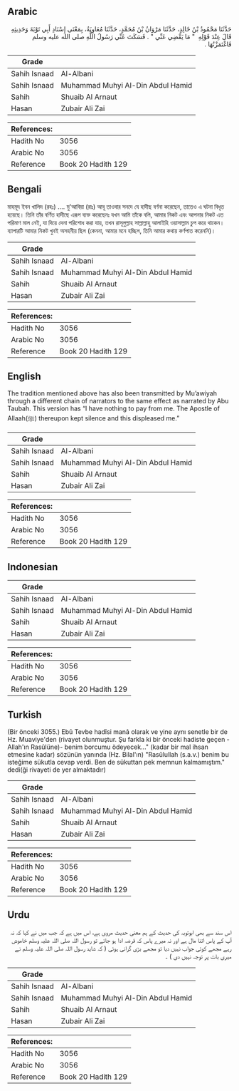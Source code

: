 ## Arabic

<div
  dir="rtl"
  lang="ar"
  style={{ fontSize: "larger", backgroundColor: "#f8f9fa", padding: 20 }}
>
  حَدَّثَنَا مَحْمُودُ بْنُ خَالِدٍ، حَدَّثَنَا مَرْوَانُ بْنُ مُحَمَّدٍ،
  حَدَّثَنَا مُعَاوِيَةُ، بِمَعْنَى إِسْنَادِ أَبِي تَوْبَةَ وَحَدِيثِهِ قَالَ
  عِنْدَ قَوْلِهِ ‏ "‏ مَا يَقْضِي عَنِّي ‏"‏ ‏.‏ فَسَكَتَ عَنِّي رَسُولُ
  اللَّهِ صلى الله عليه وسلم فَاغْتَمَزْتُهَا ‏.‏
</div>
<div style={{ backgroundColor: "#f8f9fa", padding: 20, marginBottom: 10 }}>
  <table>
    <thead>
      <tr>
        <th>Grade</th>
        <th></th>
      </tr>
    </thead>
    <tbody>
      <tr>
        <td>Sahih Isnaad</td>
        <td>Al-Albani</td>
      </tr>
      <tr>
        <td>Sahih Isnaad</td>
        <td>Muhammad Muhyi Al-Din Abdul Hamid</td>
      </tr>
      <tr>
        <td>Sahih</td>
        <td>Shuaib Al Arnaut</td>
      </tr>
      <tr>
        <td>Hasan</td>
        <td>Zubair Ali Zai</td>
      </tr>
    </tbody>
  </table>
  <table>
    <thead>
      <tr>
        <th>References:</th>
        <th></th>
      </tr>
    </thead>
    <tbody>
      <tr>
        <td>Hadith No</td>
        <td>3056</td>
      </tr>
      <tr>
        <td>Arabic No</td>
        <td>3056</td>
      </tr>
      <tr>
        <td>Reference</td>
        <td>Book 20 Hadith 129</td>
      </tr>
    </tbody>
  </table>
</div>

## Bengali

<div
  dir="ltr"
  lang="bn"
  style={{ fontSize: "larger", backgroundColor: "#f8f9fa", padding: 20 }}
>
  মাহমূদ ইবন খালিদ (রহঃ) .... মু'আবিয়া (রাঃ) আবূ তাওবার সনদে যে হাদীছ বর্ণনা
  করেছেন, তাতেও এ ঘটনা বিধৃত হয়েছে। তিনি তাঁর বর্ণিত হাদীছে এরূপ ব্যক্ত করেছেনঃ
  যখন আমি তাঁকে বলি, আমার নিকট এবং আপনার নিকট এত পরিমাণ মাল নেই, যা দিয়ে দেনা
  পরিশোধ করা যায়, তখন রাসূলুল্লাহ সাল্লাল্লাহু আলাইহি ওয়াসাল্লাম চুপ করে থাকেন।
  ব্যাপারটি আমার নিকট খুবই অসহনীয় ছিল (কেননা, আমার মনে হচ্ছিল, তিনি আমার কথায়
  কর্ণপাত করেননি)।
</div>
<div style={{ backgroundColor: "#f8f9fa", padding: 20, marginBottom: 10 }}>
  <table>
    <thead>
      <tr>
        <th>Grade</th>
        <th></th>
      </tr>
    </thead>
    <tbody>
      <tr>
        <td>Sahih Isnaad</td>
        <td>Al-Albani</td>
      </tr>
      <tr>
        <td>Sahih Isnaad</td>
        <td>Muhammad Muhyi Al-Din Abdul Hamid</td>
      </tr>
      <tr>
        <td>Sahih</td>
        <td>Shuaib Al Arnaut</td>
      </tr>
      <tr>
        <td>Hasan</td>
        <td>Zubair Ali Zai</td>
      </tr>
    </tbody>
  </table>
  <table>
    <thead>
      <tr>
        <th>References:</th>
        <th></th>
      </tr>
    </thead>
    <tbody>
      <tr>
        <td>Hadith No</td>
        <td>3056</td>
      </tr>
      <tr>
        <td>Arabic No</td>
        <td>3056</td>
      </tr>
      <tr>
        <td>Reference</td>
        <td>Book 20 Hadith 129</td>
      </tr>
    </tbody>
  </table>
</div>

## English

<div
  dir="ltr"
  lang="en"
  style={{ fontSize: "larger", backgroundColor: "#f8f9fa", padding: 20 }}
>
  The tradition mentioned above has also been transmitted by Mu’awiyah through a
  different chain of narrators to the same effect as narrated by Abu Taubah.
  This version has “I have nothing to pay from me. The Apostle of Allaah(ﷺ)
  thereupon kept silence and this displeased me.”
</div>
<div style={{ backgroundColor: "#f8f9fa", padding: 20, marginBottom: 10 }}>
  <table>
    <thead>
      <tr>
        <th>Grade</th>
        <th></th>
      </tr>
    </thead>
    <tbody>
      <tr>
        <td>Sahih Isnaad</td>
        <td>Al-Albani</td>
      </tr>
      <tr>
        <td>Sahih Isnaad</td>
        <td>Muhammad Muhyi Al-Din Abdul Hamid</td>
      </tr>
      <tr>
        <td>Sahih</td>
        <td>Shuaib Al Arnaut</td>
      </tr>
      <tr>
        <td>Hasan</td>
        <td>Zubair Ali Zai</td>
      </tr>
    </tbody>
  </table>
  <table>
    <thead>
      <tr>
        <th>References:</th>
        <th></th>
      </tr>
    </thead>
    <tbody>
      <tr>
        <td>Hadith No</td>
        <td>3056</td>
      </tr>
      <tr>
        <td>Arabic No</td>
        <td>3056</td>
      </tr>
      <tr>
        <td>Reference</td>
        <td>Book 20 Hadith 129</td>
      </tr>
    </tbody>
  </table>
</div>

## Indonesian

<div
  dir="ltr"
  lang="id"
  style={{ fontSize: "larger", backgroundColor: "#f8f9fa", padding: 20 }}
></div>
<div style={{ backgroundColor: "#f8f9fa", padding: 20, marginBottom: 10 }}>
  <table>
    <thead>
      <tr>
        <th>Grade</th>
        <th></th>
      </tr>
    </thead>
    <tbody>
      <tr>
        <td>Sahih Isnaad</td>
        <td>Al-Albani</td>
      </tr>
      <tr>
        <td>Sahih Isnaad</td>
        <td>Muhammad Muhyi Al-Din Abdul Hamid</td>
      </tr>
      <tr>
        <td>Sahih</td>
        <td>Shuaib Al Arnaut</td>
      </tr>
      <tr>
        <td>Hasan</td>
        <td>Zubair Ali Zai</td>
      </tr>
    </tbody>
  </table>
  <table>
    <thead>
      <tr>
        <th>References:</th>
        <th></th>
      </tr>
    </thead>
    <tbody>
      <tr>
        <td>Hadith No</td>
        <td>3056</td>
      </tr>
      <tr>
        <td>Arabic No</td>
        <td>3056</td>
      </tr>
      <tr>
        <td>Reference</td>
        <td>Book 20 Hadith 129</td>
      </tr>
    </tbody>
  </table>
</div>

## Turkish

<div
  dir="ltr"
  lang="tr"
  style={{ fontSize: "larger", backgroundColor: "#f8f9fa", padding: 20 }}
>
  (Bir önceki 3055.) Ebû Tevbe hadîsi manâ olarak ve yine aynı senetle bir de
  Hz. Muaviye'den (rivayet olunmuştur. Şu farkla ki bir önceki hadiste geçen
  -Allah'ın Rasûlüne)- benim borcumu ödeyecek..." (kadar bir mal ihsan etmesine
  kadar) sözünün yanında (Hz. Bilal'ın) "Rasûlullah (s.a.v.) benim bu isteğime
  sükutla cevap verdi. Ben de sükuttan pek memnun kalmamıştım." dedi(ği rivayeti
  de yer almaktadır)
</div>
<div style={{ backgroundColor: "#f8f9fa", padding: 20, marginBottom: 10 }}>
  <table>
    <thead>
      <tr>
        <th>Grade</th>
        <th></th>
      </tr>
    </thead>
    <tbody>
      <tr>
        <td>Sahih Isnaad</td>
        <td>Al-Albani</td>
      </tr>
      <tr>
        <td>Sahih Isnaad</td>
        <td>Muhammad Muhyi Al-Din Abdul Hamid</td>
      </tr>
      <tr>
        <td>Sahih</td>
        <td>Shuaib Al Arnaut</td>
      </tr>
      <tr>
        <td>Hasan</td>
        <td>Zubair Ali Zai</td>
      </tr>
    </tbody>
  </table>
  <table>
    <thead>
      <tr>
        <th>References:</th>
        <th></th>
      </tr>
    </thead>
    <tbody>
      <tr>
        <td>Hadith No</td>
        <td>3056</td>
      </tr>
      <tr>
        <td>Arabic No</td>
        <td>3056</td>
      </tr>
      <tr>
        <td>Reference</td>
        <td>Book 20 Hadith 129</td>
      </tr>
    </tbody>
  </table>
</div>

## Urdu

<div
  dir="rtl"
  lang="ur"
  style={{ fontSize: "larger", backgroundColor: "#f8f9fa", padding: 20 }}
>
  اس سند سے بھی ابوتوبہ کی حدیث کے ہم معنی حدیث مروی ہے، اس میں ہے کہ جب میں نے
  کہا کہ نہ آپ کے پاس اتنا مال ہے اور نہ میرے پاس کہ قرضہ ادا ہو جائے تو رسول
  اللہ صلی اللہ علیہ وسلم خاموش رہے مجھے کوئی جواب نہیں دیا تو مجھے بڑی گرانی
  ہوئی ( کہ شاید رسول اللہ صلی اللہ علیہ وسلم نے میری بات پر توجہ نہیں دی ) ۔
</div>
<div style={{ backgroundColor: "#f8f9fa", padding: 20, marginBottom: 10 }}>
  <table>
    <thead>
      <tr>
        <th>Grade</th>
        <th></th>
      </tr>
    </thead>
    <tbody>
      <tr>
        <td>Sahih Isnaad</td>
        <td>Al-Albani</td>
      </tr>
      <tr>
        <td>Sahih Isnaad</td>
        <td>Muhammad Muhyi Al-Din Abdul Hamid</td>
      </tr>
      <tr>
        <td>Sahih</td>
        <td>Shuaib Al Arnaut</td>
      </tr>
      <tr>
        <td>Hasan</td>
        <td>Zubair Ali Zai</td>
      </tr>
    </tbody>
  </table>
  <table>
    <thead>
      <tr>
        <th>References:</th>
        <th></th>
      </tr>
    </thead>
    <tbody>
      <tr>
        <td>Hadith No</td>
        <td>3056</td>
      </tr>
      <tr>
        <td>Arabic No</td>
        <td>3056</td>
      </tr>
      <tr>
        <td>Reference</td>
        <td>Book 20 Hadith 129</td>
      </tr>
    </tbody>
  </table>
</div>
